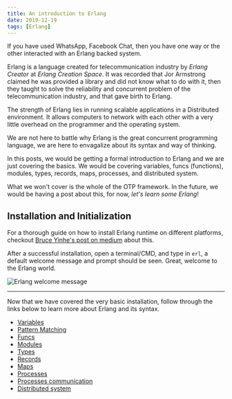 ```yaml
---
title: An introduction to Erlang
date: 2019-12-19
tags: [Erlang]
---
```


If you have used WhatsApp, Facebook Chat, then you have one way or the other interacted with an Erlang backed system.

Erlang is a language created for telecommunication industry by _Erlang Creator_ at _Erlang Creation Space_. It was recorded that Jor Armstrong claimed he was provided a library and did not know what to do with it, then they taught to solve the reliability and concurrent problem of the telecommunication industry, and that gave birth to Erlang.

The strength of Erlang lies in running scalable applications in a Distributed environment. It allows computers to network with each other with a very little overhead on the programmer and the operating system.

We are not here to battle why Erlang is the great concurrent programming language, we are here to envagalize about its syntax and way of thinking.

In this posts, we would be getting a formal introduction to Erlang and we are just covering the basics. We would be covering variables, funcs (functions), modules, types, records, maps, processes, and distributed system.

What we won't cover is the whole of the OTP framework. In the future, we would be having a post about this, for now, _let's learn some Erlang_!

## Installation and Initialization

For a thorough guide on how to install Erlang runtime on different platforms, checkout [Bruce Yinhe's post on medium](https://medium.com/@brucifi/erlang-quick-install-a3b7fd96947f) about this.

After a successful installation, open a terminal/CMD, and type in `erl`,
a default welcome message and prompt should be seen. Great, welcome to the Erlang world.

![Erlang welcome message](../assets/erlang-default.png)

---

Now that we have covered the very basic installation, follow through the links below to learn more about Erlang and its syntax.

- [Variables](/blog/erlang-variables)
- [Pattern Matching](/blog/erlang-pattern-matching)
- [Funcs](/blog/erlang-functions)
- [Modules](/blog/erlang-modules)
- [Types](/blog/erlang-types)
- [Records](/blog/erlang-records)
- [Maps](/blog/erlang-maps)
- [Processes](/blog/erlang-processes)
- [Processes communication](/blog/erlang-processes-communication)
- [Distributed system](/blog/erlang-distributed-system)